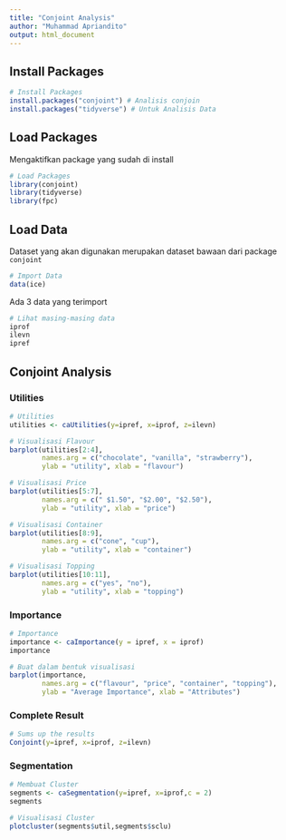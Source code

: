 ```yaml
---
title: "Conjoint Analysis"
author: "Muhammad Apriandito"
output: html_document
---
```


## Install Packages

```r
# Install Packages
install.packages("conjoint") # Analisis conjoin
install.packages("tidyverse") # Untuk Analisis Data
```

## Load Packages

Mengaktifkan package yang sudah di install

```r
# Load Packages
library(conjoint)
library(tidyverse)
library(fpc)
```

## Load Data

Dataset yang akan digunakan merupakan dataset bawaan dari package `conjoint`

```r
# Import Data
data(ice)
```

Ada 3 data yang terimport

```r
# Lihat masing-masing data
iprof
ilevn
ipref
```

## Conjoint Analysis

### Utilities

```r
# Utilities
utilities <- caUtilities(y=ipref, x=iprof, z=ilevn)
```

```r
# Visualisasi Flavour
barplot(utilities[2:4],
        names.arg = c("chocolate", "vanilla", "strawberry"),
        ylab = "utility", xlab = "flavour")
```

```r
# Visualisasi Price
barplot(utilities[5:7],
        names.arg = c("	$1.50", "$2.00", "$2.50"),
        ylab = "utility", xlab = "price")
```

```r
# Visualisasi Container
barplot(utilities[8:9],
        names.arg = c("cone", "cup"),
        ylab = "utility", xlab = "container")
```

```r
# Visualisasi Topping
barplot(utilities[10:11],
        names.arg = c("yes", "no"),
        ylab = "utility", xlab = "topping")
```

### Importance

```r
# Importance
importance <- caImportance(y = ipref, x = iprof)
importance
```

```r
# Buat dalam bentuk visualisasi
barplot(importance, 
        names.arg = c("flavour", "price", "container", "topping"),
        ylab = "Average Importance", xlab = "Attributes")
```

### Complete Result

```r
# Sums up the results
Conjoint(y=ipref, x=iprof, z=ilevn)
```

### Segmentation

```r
# Membuat Cluster
segments <- caSegmentation(y=ipref, x=iprof,c = 2)
segments
```

```r
# Visualisasi Cluster
plotcluster(segments$util,segments$sclu)
```
